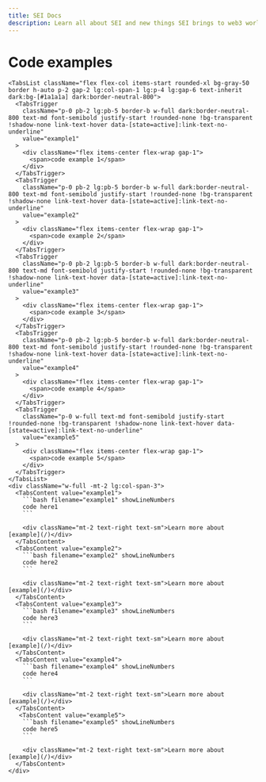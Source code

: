 ```yaml
---
title: SEI Docs
description: Learn all about SEI and new things SEI brings to web3 world.
---
```



<HomePage >
 <div className="max-w-screen flex flex-col gap-4 mt-6">
      <h1 className="text-3xl font-semibold">Code examples</h1>
      <Tabs className="homepage-code-snippets grid grid-cols-auto-fill-full items-start gap-6 lg:grid-cols-4" defaultValue="example1">

    <TabsList className="flex flex-col items-start rounded-xl bg-gray-50 border h-auto p-2 gap-2 lg:col-span-1 lg:p-4 lg:gap-6 text-inherit dark:bg-[#1a1a1a] dark:border-neutral-800">
      <TabsTrigger
        className="p-0 pb-2 lg:pb-5 border-b w-full dark:border-neutral-800 text-md font-semibold justify-start !rounded-none !bg-transparent !shadow-none link-text-hover data-[state=active]:link-text-no-underline"
        value="example1"
      >
        <div className="flex items-center flex-wrap gap-1">
          <span>code example 1</span>
        </div>
      </TabsTrigger>
      <TabsTrigger
        className="p-0 pb-2 lg:pb-5 border-b w-full dark:border-neutral-800 text-md font-semibold justify-start !rounded-none !bg-transparent !shadow-none link-text-hover data-[state=active]:link-text-no-underline"
        value="example2"
      >
        <div className="flex items-center flex-wrap gap-1">
          <span>code example 2</span>
        </div>
      </TabsTrigger>
      <TabsTrigger
        className="p-0 pb-2 lg:pb-5 border-b w-full dark:border-neutral-800 text-md font-semibold justify-start !rounded-none !bg-transparent !shadow-none link-text-hover data-[state=active]:link-text-no-underline"
        value="example3"
      >
        <div className="flex items-center flex-wrap gap-1">
          <span>code example 3</span>
        </div>
      </TabsTrigger>
      <TabsTrigger
        className="p-0 pb-2 lg:pb-5 border-b w-full dark:border-neutral-800 text-md font-semibold justify-start !rounded-none !bg-transparent !shadow-none link-text-hover data-[state=active]:link-text-no-underline"
        value="example4"
      >
        <div className="flex items-center flex-wrap gap-1">
          <span>code example 4</span>
        </div>
      </TabsTrigger>
      <TabsTrigger
        className="p-0 w-full text-md font-semibold justify-start !rounded-none !bg-transparent !shadow-none link-text-hover data-[state=active]:link-text-no-underline"
        value="example5"
      >
        <div className="flex items-center flex-wrap gap-1">
          <span>code example 5</span>
        </div>
      </TabsTrigger>
    </TabsList>
    <div className="w-full -mt-2 lg:col-span-3">
      <TabsContent value="example1">
        ```bash filename="example1" showLineNumbers
        code here1
        ```

        <div className="mt-2 text-right text-sm">Learn more about [example](/)</div>
      </TabsContent>
      <TabsContent value="example2">
        ```bash filename="example2" showLineNumbers
        code here2
        ```

        <div className="mt-2 text-right text-sm">Learn more about [example](/)</div>
      </TabsContent>
      <TabsContent value="example3">
        ```bash filename="example3" showLineNumbers
        code here3
        ```

        <div className="mt-2 text-right text-sm">Learn more about [example](/)</div>
      </TabsContent>
      <TabsContent value="example4">
        ```bash filename="example4" showLineNumbers
        code here4
        ```

        <div className="mt-2 text-right text-sm">Learn more about [example](/)</div>
      </TabsContent>
       <TabsContent value="example5">
        ```bash filename="example5" showLineNumbers
        code here5
        ```

        <div className="mt-2 text-right text-sm">Learn more about [example](/)</div>
      </TabsContent>
    </div>
  </Tabs>
</div>
</HomePage>